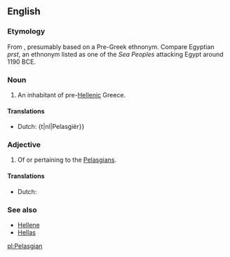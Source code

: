 ==English==
{{wikipedia}}

===Etymology===
From {{etyl|grc|en}} {{term|Πελασγός||tr=Pelasgos|lang=grc}} {{suffix||ian}}, presumably based on a Pre-Greek ethnonym. Compare Egyptian ''prst'', an ethnonym listed as one of the ''Sea Peoples'' attacking Egypt around 1190 BCE.

===Noun===
{{en-noun}}

# An inhabitant of pre-[[Hellenic]] Greece.

====Translations====
{{trans-top|inhabitant of pre-Hellenic and proto-hellenic Greece}}
* Dutch: {t|nl|Pelasgiër}}
{{trans-mid}}
{{trans-bottom}}

===Adjective===
{{en-adj}}

# Of or pertaining to the [[#Noun|Pelasgians]].

====Translations====
{{trans-top|pertaining to the Pelasgians}}
* Dutch: {{t-|nl|Pelasgisch}}
{{trans-mid}}
{{trans-bottom}}

===See also===
* [[Hellene]]
* [[Hellas]]

[[pl:Pelasgian]]